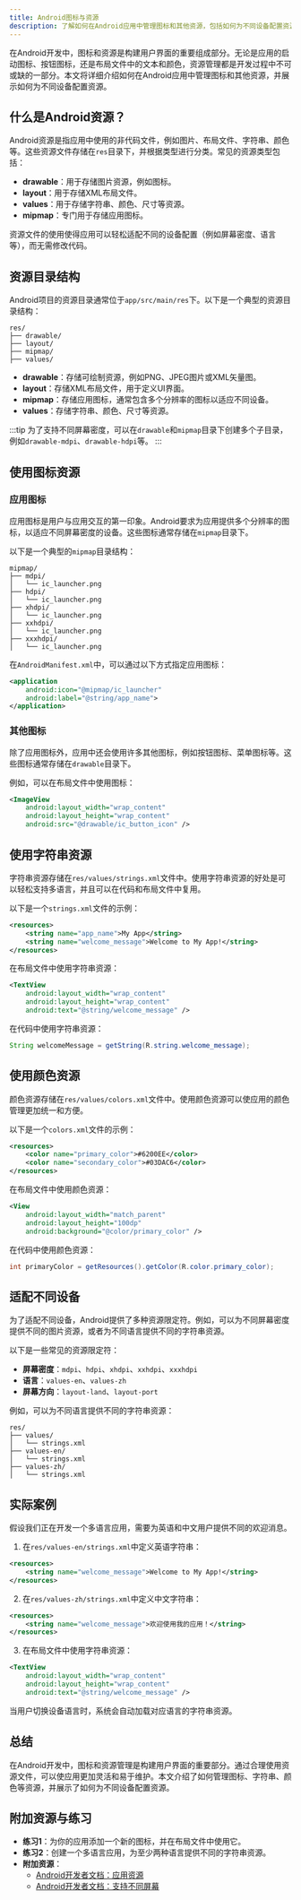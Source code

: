 ```yaml
---
title: Android图标与资源
description: 了解如何在Android应用中管理图标和其他资源，包括如何为不同设备配置资源、使用资源文件以及优化资源管理。
---
```


在Android开发中，图标和资源是构建用户界面的重要组成部分。无论是应用的启动图标、按钮图标，还是布局文件中的文本和颜色，资源管理都是开发过程中不可或缺的一部分。本文将详细介绍如何在Android应用中管理图标和其他资源，并展示如何为不同设备配置资源。

## 什么是Android资源？

Android资源是指应用中使用的非代码文件，例如图片、布局文件、字符串、颜色等。这些资源文件存储在`res`目录下，并根据类型进行分类。常见的资源类型包括：

- **drawable**：用于存储图片资源，例如图标。
- **layout**：用于存储XML布局文件。
- **values**：用于存储字符串、颜色、尺寸等资源。
- **mipmap**：专门用于存储应用图标。

资源文件的使用使得应用可以轻松适配不同的设备配置（例如屏幕密度、语言等），而无需修改代码。

## 资源目录结构

Android项目的资源目录通常位于`app/src/main/res`下。以下是一个典型的资源目录结构：

```
res/
├── drawable/
├── layout/
├── mipmap/
├── values/
```

- **drawable**：存储可绘制资源，例如PNG、JPEG图片或XML矢量图。
- **layout**：存储XML布局文件，用于定义UI界面。
- **mipmap**：存储应用图标，通常包含多个分辨率的图标以适应不同设备。
- **values**：存储字符串、颜色、尺寸等资源。

:::tip
为了支持不同屏幕密度，可以在`drawable`和`mipmap`目录下创建多个子目录，例如`drawable-mdpi`、`drawable-hdpi`等。
:::

## 使用图标资源

### 应用图标

应用图标是用户与应用交互的第一印象。Android要求为应用提供多个分辨率的图标，以适应不同屏幕密度的设备。这些图标通常存储在`mipmap`目录下。

以下是一个典型的`mipmap`目录结构：

```
mipmap/
├── mdpi/
│   └── ic_launcher.png
├── hdpi/
│   └── ic_launcher.png
├── xhdpi/
│   └── ic_launcher.png
├── xxhdpi/
│   └── ic_launcher.png
├── xxxhdpi/
│   └── ic_launcher.png
```

在`AndroidManifest.xml`中，可以通过以下方式指定应用图标：

```xml
<application
    android:icon="@mipmap/ic_launcher"
    android:label="@string/app_name">
</application>
```

### 其他图标

除了应用图标外，应用中还会使用许多其他图标，例如按钮图标、菜单图标等。这些图标通常存储在`drawable`目录下。

例如，可以在布局文件中使用图标：

```xml
<ImageView
    android:layout_width="wrap_content"
    android:layout_height="wrap_content"
    android:src="@drawable/ic_button_icon" />
```

## 使用字符串资源

字符串资源存储在`res/values/strings.xml`文件中。使用字符串资源的好处是可以轻松支持多语言，并且可以在代码和布局文件中复用。

以下是一个`strings.xml`文件的示例：

```xml
<resources>
    <string name="app_name">My App</string>
    <string name="welcome_message">Welcome to My App!</string>
</resources>
```

在布局文件中使用字符串资源：

```xml
<TextView
    android:layout_width="wrap_content"
    android:layout_height="wrap_content"
    android:text="@string/welcome_message" />
```

在代码中使用字符串资源：

```java
String welcomeMessage = getString(R.string.welcome_message);
```

## 使用颜色资源

颜色资源存储在`res/values/colors.xml`文件中。使用颜色资源可以使应用的颜色管理更加统一和方便。

以下是一个`colors.xml`文件的示例：

```xml
<resources>
    <color name="primary_color">#6200EE</color>
    <color name="secondary_color">#03DAC6</color>
</resources>
```

在布局文件中使用颜色资源：

```xml
<View
    android:layout_width="match_parent"
    android:layout_height="100dp"
    android:background="@color/primary_color" />
```

在代码中使用颜色资源：

```java
int primaryColor = getResources().getColor(R.color.primary_color);
```

## 适配不同设备

为了适配不同设备，Android提供了多种资源限定符。例如，可以为不同屏幕密度提供不同的图片资源，或者为不同语言提供不同的字符串资源。

以下是一些常见的资源限定符：

- **屏幕密度**：`mdpi`、`hdpi`、`xhdpi`、`xxhdpi`、`xxxhdpi`
- **语言**：`values-en`、`values-zh`
- **屏幕方向**：`layout-land`、`layout-port`

例如，可以为不同语言提供不同的字符串资源：

```
res/
├── values/
│   └── strings.xml
├── values-en/
│   └── strings.xml
├── values-zh/
│   └── strings.xml
```

## 实际案例

假设我们正在开发一个多语言应用，需要为英语和中文用户提供不同的欢迎消息。

1. 在`res/values-en/strings.xml`中定义英语字符串：

```xml
<resources>
    <string name="welcome_message">Welcome to My App!</string>
</resources>
```

2. 在`res/values-zh/strings.xml`中定义中文字符串：

```xml
<resources>
    <string name="welcome_message">欢迎使用我的应用！</string>
</resources>
```

3. 在布局文件中使用字符串资源：

```xml
<TextView
    android:layout_width="wrap_content"
    android:layout_height="wrap_content"
    android:text="@string/welcome_message" />
```

当用户切换设备语言时，系统会自动加载对应语言的字符串资源。

## 总结

在Android开发中，图标和资源管理是构建用户界面的重要部分。通过合理使用资源文件，可以使应用更加灵活和易于维护。本文介绍了如何管理图标、字符串、颜色等资源，并展示了如何为不同设备配置资源。

## 附加资源与练习

- **练习1**：为你的应用添加一个新的图标，并在布局文件中使用它。
- **练习2**：创建一个多语言应用，为至少两种语言提供不同的字符串资源。
- **附加资源**：
  - [Android开发者文档：应用资源](https://developer.android.com/guide/topics/resources)
  - [Android开发者文档：支持不同屏幕](https://developer.android.com/training/multiscreen)
